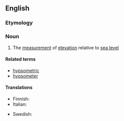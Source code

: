 ==English==

===Etymology===
{{suffix|hypsometer|y|lang=en}}

===Noun===
{{en-noun|-}}

# The [[measurement]] of [[elevation]] relative to [[sea level]]

====Related terms====
* [[hypsometric]]
* [[hypsometer]]

====Translations====
{{trans-top|elevation relative to sea level}}
* Finnish: {{t|fi|hypsometria}}
* Italian: {{t|it|ipsometria|f}}
{{trans-mid}}
* Swedish: {{t|sv|hypsometri|c}}
{{trans-bottom}}